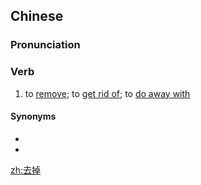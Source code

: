==Chinese==
{{zh-forms}}

===Pronunciation===
{{zh-pron
|m=qùdiào
|c=heoi3 diu6
|mn=khì-tiāu/khù-tiāu
|cat=v
}}

===Verb===
{{zh-verb}}

# to [[remove]]; to [[get rid of]]; to [[do away with]]

====Synonyms====
* {{zh-l|除掉}}
* {{zh-l|清除}}

[[zh:去掉]]